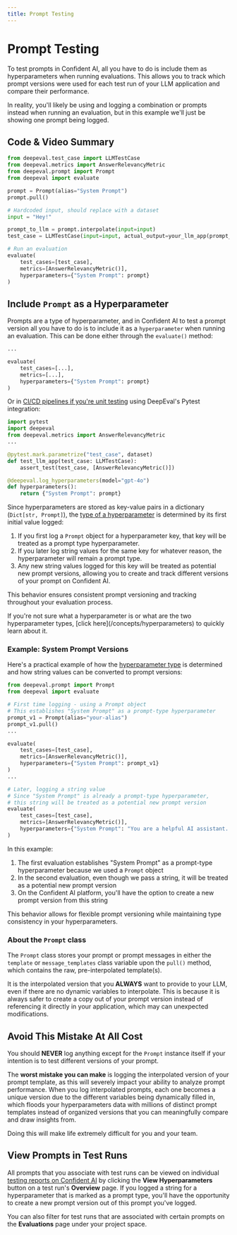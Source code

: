 ```yaml
---
title: Prompt Testing
---
```



# Prompt Testing

To test prompts in Confident AI, all you have to do is include them as hyperparameters when running evaluations. This allows you to track which prompt versions were used for each test run of your LLM application and compare their performance.

<Callout>
  In reality, you'll likely be using and logging a combination or prompts
  instead when running an evaluation, but in this example we'll just be showing
  one prompt being logged.
</Callout>

## Code & Video Summary

```python showLineNumbers copy {7, 10, 13, 19}
from deepeval.test_case import LLMTestCase
from deepeval.metrics import AnswerRelevancyMetric
from deepeval.prompt import Prompt
from deepeval import evaluate

prompt = Prompt(alias="System Prompt")
prompt.pull()

# Hardcoded input, should replace with a dataset
input = "Hey!"

prompt_to_llm = prompt.interpolate(input=input)
test_case = LLMTestCase(input=input, actual_output=your_llm_app(prompt_to_llm))

# Run an evaluation
evaluate(
    test_cases=[test_case],
    metrics=[AnswerRelevancyMetric()],
    hyperparameters={"System Prompt": prompt}
)
```

## Include `Prompt` as a Hyperparameter

Prompts are a type of hyperparameter, and in Confident AI to test a prompt version all you have to do is to include it as a `hyperparameter` when running an evaluation. This can be done either through the `evaluate()` method:

```python {6}
...

evaluate(
    test_cases=[...],
    metrics=[...],
    hyperparameters={"System Prompt": prompt}
)
```

Or in [CI/CD pipelines if you're unit testing](/evaluation/unit-testing-in-cicd) using DeepEval's Pytest integration:

```python filename="test_llm.py" {10, 12}
import pytest
import deepeval
from deepeval.metrics import AnswerRelevancyMetric
...

@pytest.mark.parametrize("test_case", dataset)
def test_llm_app(test_case: LLMTestCase):
    assert_test(test_case, [AnswerRelevancyMetric()])

@deepeval.log_hyperparameters(model="gpt-4o")
def hyperparameters():
    return {"System Prompt": prompt}
```

Since hyperparameters are stored as key-value pairs in a dictionary (`Dict[str, Prompt]`), the [type of a hyperparameter](/concepts/hyperparameters#types-of-hyperparameters) is determined by its first initial value logged:

1. If you first log a `Prompt` object for a hyperparameter key, that key will be treated as a prompt type hyperparameter.
2. If you later log string values for the same key for whatever reason, the hyperparameter will remain a prompt type.
3. Any new string values logged for this key will be treated as potential new prompt versions, allowing you to create and track different versions of your prompt on Confident AI.

This behavior ensures consistent prompt versioning and tracking throughout your evaluation process.

<Callout type="warning">
  If you're not sure what a hyperparameter is or what are the two hyperparameter
  types, [click here](/concepts/hyperparameters) to quickly learn about it.
</Callout>

### Example: System Prompt Versions

Here's a practical example of how the [hyperparameter type](/concepts/hyperparameters#types-of-hyperparameters) is determined and how string values can be converted to prompt versions:

```python {13, 23}
from deepeval.prompt import Prompt
from deepeval import evaluate

# First time logging - using a Prompt object
# This establishes "System Prompt" as a prompt-type hyperparameter
prompt_v1 = Prompt(alias="your-alias")
prompt_v1.pull()
...

evaluate(
    test_cases=[test_case],
    metrics=[AnswerRelevancyMetric()],
    hyperparameters={"System Prompt": prompt_v1}
)
...

# Later, logging a string value
# Since "System Prompt" is already a prompt-type hyperparameter,
# this string will be treated as a potential new prompt version
evaluate(
    test_cases=[test_case],
    metrics=[AnswerRelevancyMetric()],
    hyperparameters={"System Prompt": "You are a helpful AI assistant. Be detailed and thorough in your responses."}
)
```

In this example:

1. The first evaluation establishes "System Prompt" as a prompt-type hyperparameter because we used a `Prompt` object
2. In the second evaluation, even though we pass a string, it will be treated as a potential new prompt version
3. On the Confident AI platform, you'll have the option to create a new prompt version from this string

This behavior allows for flexible prompt versioning while maintaining type consistency in your hyperparameters.

### About the `Prompt` class

The `Prompt` class stores your prompt or prompt messages in either the `template` or `message_templates` class variable upon the `pull()` method, which contains the raw, pre-interpolated template(s).

It is the interpolated version that you **ALWAYS** want to provide to your LLM, even if there are no dynamic variables to interpolate. This is because it is always safer to create a copy out of your prompt version instead of referencing it directly in your application, which may can unexpected modifications.

## Avoid This Mistake At All Cost

You should **NEVER** log anything except for the `Prompt` instance itself if your intention is to test different versions of your prompt.

The **worst mistake you can make** is logging the interpolated version of your prompt template, as this will severely impact your ability to analyze prompt performance. When you log interpolated prompts, each one becomes a unique version due to the different variables being dynamically filled in, which floods your hyperparameters data with millions of distinct prompt templates instead of organized versions that you can meaningfully compare and draw insights from.

Doing this will make life extremely difficult for you and your team.

## View Prompts in Test Runs

All prompts that you associate with test runs can be viewed on individual [testing reports on Confident AI](/evaluation/testing-reports) by clicking the **View Hyperparameters** button on a test run's **Overview** page. If you logged a string for a hyperparameter that is marked as a prompt type, you'll have the opportunity to create a new prompt version out of this prompt you've logged.

You can also filter for test runs that are associated with certain prompts on the **Evaluations** page under your project space.
